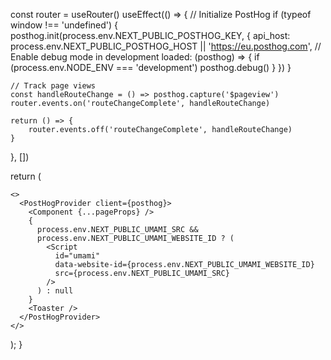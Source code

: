 
  const router = useRouter()
  useEffect(() => {
    // Initialize PostHog
    if (typeof window !== 'undefined') {
      posthog.init(process.env.NEXT_PUBLIC_POSTHOG_KEY, {
        api_host: process.env.NEXT_PUBLIC_POSTHOG_HOST || 'https://eu.posthog.com',
        // Enable debug mode in development
        loaded: (posthog) => {
          if (process.env.NODE_ENV === 'development') posthog.debug()
        }
      })
    }

    // Track page views
    const handleRouteChange = () => posthog.capture('$pageview')
    router.events.on('routeChangeComplete', handleRouteChange)

    return () => {
        router.events.off('routeChangeComplete', handleRouteChange)
    }

}, [])

return (

    <>
      <PostHogProvider client={posthog}>
        <Component {...pageProps} />
        {
          process.env.NEXT_PUBLIC_UMAMI_SRC &&
          process.env.NEXT_PUBLIC_UMAMI_WEBSITE_ID ? (
            <Script
              id="umami"
              data-website-id={process.env.NEXT_PUBLIC_UMAMI_WEBSITE_ID}
              src={process.env.NEXT_PUBLIC_UMAMI_SRC}
            />
          ) : null
        }
        <Toaster />
      </PostHogProvider>
    </>

);
}
